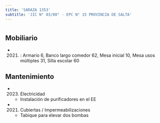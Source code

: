 ```yaml
---
title: 'SARAZA 1353'
subtitle: 'JIC N° 03/08° - EPC N° 15 PROVINCIA DE SALTA'
---
```


#


## Mobiliario

*  (2021) : Armario 6, Banco largo comedor 62, Mesa inicial 10, Mesa usos múltiples 31, Silla escolar 60 





## Mantenimiento

*  (2023) Electricidad 
    + Instalación de purificadores en el EE

*  (2021) Cubiertas / Impermeabilizaciones 
    + Tabique para elevar dos bombas



